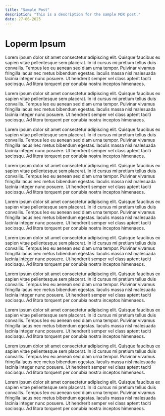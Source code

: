 ---
title: "Sample Post"
description: "This is a description for the sample MDX post."
date: 27-06-2025
---

# Loperm Ipsum
Lorem ipsum dolor sit amet consectetur adipiscing elit. Quisque faucibus ex sapien vitae pellentesque sem placerat. In id cursus mi pretium tellus duis convallis. Tempus leo eu aenean sed diam urna tempor. Pulvinar vivamus fringilla lacus nec metus bibendum egestas. Iaculis massa nisl malesuada lacinia integer nunc posuere. Ut hendrerit semper vel class aptent taciti sociosqu. Ad litora torquent per conubia nostra inceptos himenaeos.

Lorem ipsum dolor sit amet consectetur adipiscing elit. Quisque faucibus ex sapien vitae pellentesque sem placerat. In id cursus mi pretium tellus duis convallis. Tempus leo eu aenean sed diam urna tempor. Pulvinar vivamus fringilla lacus nec metus bibendum egestas. Iaculis massa nisl malesuada lacinia integer nunc posuere. Ut hendrerit semper vel class aptent taciti sociosqu. Ad litora torquent per conubia nostra inceptos himenaeos.

Lorem ipsum dolor sit amet consectetur adipiscing elit. Quisque faucibus ex sapien vitae pellentesque sem placerat. In id cursus mi pretium tellus duis convallis. Tempus leo eu aenean sed diam urna tempor. Pulvinar vivamus fringilla lacus nec metus bibendum egestas. Iaculis massa nisl malesuada lacinia integer nunc posuere. Ut hendrerit semper vel class aptent taciti sociosqu. Ad litora torquent per conubia nostra inceptos himenaeos.

Lorem ipsum dolor sit amet consectetur adipiscing elit. Quisque faucibus ex sapien vitae pellentesque sem placerat. In id cursus mi pretium tellus duis convallis. Tempus leo eu aenean sed diam urna tempor. Pulvinar vivamus fringilla lacus nec metus bibendum egestas. Iaculis massa nisl malesuada lacinia integer nunc posuere. Ut hendrerit semper vel class aptent taciti sociosqu. Ad litora torquent per conubia nostra inceptos himenaeos.

Lorem ipsum dolor sit amet consectetur adipiscing elit. Quisque faucibus ex sapien vitae pellentesque sem placerat. In id cursus mi pretium tellus duis convallis. Tempus leo eu aenean sed diam urna tempor. Pulvinar vivamus fringilla lacus nec metus bibendum egestas. Iaculis massa nisl malesuada lacinia integer nunc posuere. Ut hendrerit semper vel class aptent taciti sociosqu. Ad litora torquent per conubia nostra inceptos himenaeos.

Lorem ipsum dolor sit amet consectetur adipiscing elit. Quisque faucibus ex sapien vitae pellentesque sem placerat. In id cursus mi pretium tellus duis convallis. Tempus leo eu aenean sed diam urna tempor. Pulvinar vivamus fringilla lacus nec metus bibendum egestas. Iaculis massa nisl malesuada lacinia integer nunc posuere. Ut hendrerit semper vel class aptent taciti sociosqu. Ad litora torquent per conubia nostra inceptos himenaeos.

Lorem ipsum dolor sit amet consectetur adipiscing elit. Quisque faucibus ex sapien vitae pellentesque sem placerat. In id cursus mi pretium tellus duis convallis. Tempus leo eu aenean sed diam urna tempor. Pulvinar vivamus fringilla lacus nec metus bibendum egestas. Iaculis massa nisl malesuada lacinia integer nunc posuere. Ut hendrerit semper vel class aptent taciti sociosqu. Ad litora torquent per conubia nostra inceptos himenaeos.

Lorem ipsum dolor sit amet consectetur adipiscing elit. Quisque faucibus ex sapien vitae pellentesque sem placerat. In id cursus mi pretium tellus duis convallis. Tempus leo eu aenean sed diam urna tempor. Pulvinar vivamus fringilla lacus nec metus bibendum egestas. Iaculis massa nisl malesuada lacinia integer nunc posuere. Ut hendrerit semper vel class aptent taciti sociosqu. Ad litora torquent per conubia nostra inceptos himenaeos.

Lorem ipsum dolor sit amet consectetur adipiscing elit. Quisque faucibus ex sapien vitae pellentesque sem placerat. In id cursus mi pretium tellus duis convallis. Tempus leo eu aenean sed diam urna tempor. Pulvinar vivamus fringilla lacus nec metus bibendum egestas. Iaculis massa nisl malesuada lacinia integer nunc posuere. Ut hendrerit semper vel class aptent taciti sociosqu. Ad litora torquent per conubia nostra inceptos himenaeos.

Lorem ipsum dolor sit amet consectetur adipiscing elit. Quisque faucibus ex sapien vitae pellentesque sem placerat. In id cursus mi pretium tellus duis convallis. Tempus leo eu aenean sed diam urna tempor. Pulvinar vivamus fringilla lacus nec metus bibendum egestas. Iaculis massa nisl malesuada lacinia integer nunc posuere. Ut hendrerit semper vel class aptent taciti sociosqu. Ad litora torquent per conubia nostra inceptos himenaeos.